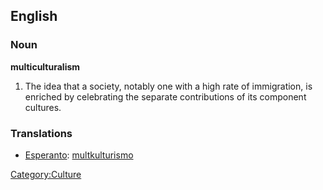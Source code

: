 ==English==

===Noun===
'''multiculturalism'''
#The idea that a society, notably one with a high rate of immigration, is enriched by celebrating the separate contributions of its component cultures.

===Translations===
*[[Esperanto]]: [[multkulturismo]]

[[Category:Culture]]